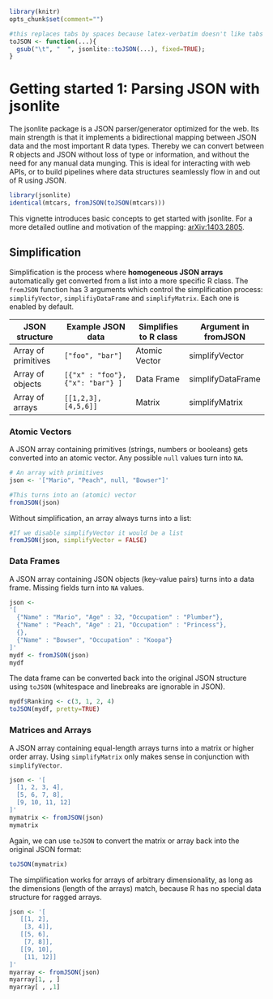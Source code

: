 <!--
%\VignetteEngine{knitr::knitr}
%\VignetteIndexEntry{Getting started 1: Parsing JSON with jsonlite}
-->

```r
library(knitr)
opts_chunk$set(comment="")

#this replaces tabs by spaces because latex-verbatim doesn't like tabs
toJSON <- function(...){
  gsub("\t", "  ", jsonlite::toJSON(...), fixed=TRUE);
}
```

# Getting started 1: Parsing JSON with jsonlite

The jsonlite package is a JSON parser/generator optimized for the web. Its main strength is that it implements a bidirectional mapping between JSON data and the most important R data types. Thereby we can convert between R objects and JSON without loss of type or information, and without the need for any manual data munging. This is ideal for interacting with web APIs, or to build pipelines where data structures seamlessly flow in and out of R using JSON.

```r
library(jsonlite)
identical(mtcars, fromJSON(toJSON(mtcars)))
```

This vignette introduces basic concepts to get started with jsonlite. For a more detailed outline and motivation of the mapping: [arXiv:1403.2805](http://arxiv.org/abs/1403.2805).

## Simplification

Simplification is the process where **homogeneous JSON arrays** automatically get converted from a list into a more specific R class. The `fromJSON` function has 3 arguments which control the simplification process: `simplifyVector`, `simplifiyDataFrame` and `simplifyMatrix`. Each one is enabled by default.

| JSON structure        | Example JSON data                | Simplifies to R class | Argument in fromJSON | 
| ----------------------|----------------------------------|-----------------------|----------------------|
| Array of primitives   | `["foo", "bar"]`                 | Atomic Vector         | simplifyVector       | 
| Array of objects      | `[{"x" : "foo"}, {"x": "bar"} ]` | Data Frame            | simplifyDataFrame    | 
| Array of arrays       | `[[1,2,3], [4,5,6]]`             | Matrix                | simplifyMatrix       |

### Atomic Vectors

A JSON array containing primitives (strings, numbers or booleans) gets converted into an atomic vector. Any possible `null` values turn into `NA`.

```r
# An array with primitives
json <- '["Mario", "Peach", null, "Bowser"]'

#This turns into an (atomic) vector
fromJSON(json)
```

Without simplification, an array always turns into a list: 

```r
#If we disable simplifyVector it would be a list
fromJSON(json, simplifyVector = FALSE)
```

### Data Frames

A JSON array containing JSON objects (key-value pairs) turns into a data frame. Missing fields turn into `NA` values.

```r
json <-
'[
  {"Name" : "Mario", "Age" : 32, "Occupation" : "Plumber"}, 
  {"Name" : "Peach", "Age" : 21, "Occupation" : "Princess"},
  {},
  {"Name" : "Bowser", "Occupation" : "Koopa"}
]'
mydf <- fromJSON(json)
mydf
```

The data frame can be converted back into the original JSON structure using `toJSON` (whitespace and linebreaks are ignorable in JSON).

```r
mydf$Ranking <- c(3, 1, 2, 4)
toJSON(mydf, pretty=TRUE)
```

### Matrices and Arrays

A JSON array containing equal-length arrays turns into a matrix or higher order array. Using `simplifyMatrix` only makes sense in conjunction with `simplifyVector`.

```r
json <- '[
  [1, 2, 3, 4],
  [5, 6, 7, 8],
  [9, 10, 11, 12]
]'
mymatrix <- fromJSON(json)
mymatrix
```

Again, we can use `toJSON` to convert the matrix or array back into the original JSON format:

```r
toJSON(mymatrix)
```

The simplification works for arrays of arbitrary dimensionality, as long as the dimensions (length of the arrays) match, because R has no special data structure for ragged arrays.

```r
json <- '[
   [[1, 2], 
    [3, 4]],
   [[5, 6], 
    [7, 8]],
   [[9, 10],
    [11, 12]]
]'
myarray <- fromJSON(json)
myarray[1, , ]
myarray[ , ,1]
```

